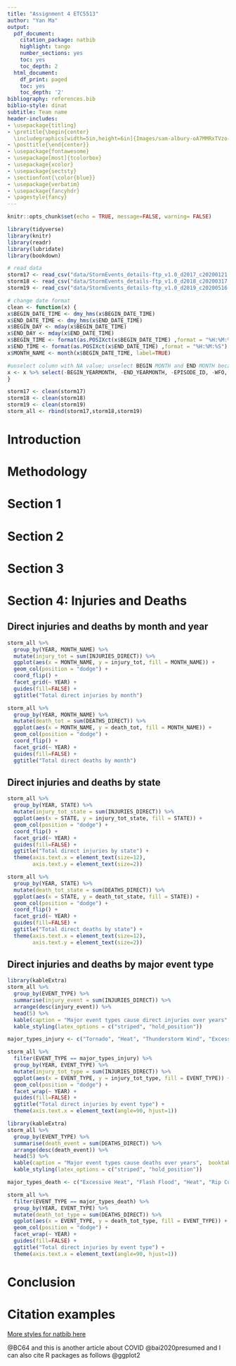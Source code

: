 ```yaml
---
title: "Assignment 4 ETC5513"
author: "Yan Ma"
output:
  pdf_document:
    citation_package: natbib
    highlight: tango
    number_sections: yes
    toc: yes
    toc_depth: 2
  html_document:
    df_print: paged
    toc: yes
    toc_depth: '2'
bibliography: references.bib 
biblio-style: dinat
subtitle: Team name
header-includes:
- \usepackage{titling}
- \pretitle{\begin{center} 
  \includegraphics[width=5in,height=6in]{Images/sam-albury-oA7MMRxTVzo-unsplash.jpg}\LARGE\\}
- \posttitle{\end{center}}
- \usepackage{fontawesome}
- \usepackage[most]{tcolorbox}
- \usepackage{xcolor}
- \usepackage{sectsty}
- \sectionfont{\color{blue}}
- \usepackage{verbatim}
- \usepackage{fancyhdr}
- \pagestyle{fancy}
---
```


```r
knitr::opts_chunk$set(echo = TRUE, message=FALSE, warning= FALSE)
```

```r
library(tidyverse)
library(knitr)
library(readr)
library(lubridate)
library(bookdown)
```

```r
# read data
storm17 <- read_csv("data/StormEvents_details-ftp_v1.0_d2017_c20200121.csv")
storm18 <- read_csv("data/StormEvents_details-ftp_v1.0_d2018_c20200317.csv")
storm19 <- read_csv("data/StormEvents_details-ftp_v1.0_d2019_c20200516.csv")

# change date format
clean <- function(x) {
x$BEGIN_DATE_TIME <- dmy_hms(x$BEGIN_DATE_TIME) 
x$END_DATE_TIME <- dmy_hms(x$END_DATE_TIME)
x$BEGIN_DAY <- mday(x$BEGIN_DATE_TIME)
x$END_DAY <- mday(x$END_DATE_TIME)
x$BEGIN_TIME <- format(as.POSIXct(x$BEGIN_DATE_TIME) ,format = "%H:%M:%S") 
x$END_TIME <- format(as.POSIXct(x$END_DATE_TIME) ,format = "%H:%M:%S") 
x$MONTH_NAME <- month(x$BEGIN_DATE_TIME, label=TRUE)

#unselect column with NA value; unselect BEGIN MONTH and END MONTH because there are already MONTH column
x <- x %>% select(-BEGIN_YEARMONTH, -END_YEARMONTH, -EPISODE_ID, -WFO, -CZ_TIMEZONE, -SOURCE, -MAGNITUDE_TYPE,-CATEGORY, -FLOOD_CAUSE,-TOR_OTHER_WFO,- TOR_OTHER_CZ_STATE, -TOR_OTHER_CZ_FIPS, - TOR_OTHER_CZ_NAME, - BEGIN_AZIMUTH, -BEGIN_LOCATION, -END_AZIMUTH, -END_LOCATION, -EPISODE_NARRATIVE, -EVENT_NARRATIVE, -DATA_SOURCE) 
}

storm17 <- clean(storm17)
storm18 <- clean(storm18)
storm19 <- clean(storm19)
storm_all <- rbind(storm17,storm18,storm19)
```

\clearpage

# Introduction

\clearpage

# Methodology

\clearpage

# Section 1


\clearpage

# Section 2


\clearpage

# Section 3


\clearpage

# Section 4: Injuries and Deaths

## Direct injuries and deaths by month and year

```r
storm_all %>% 
  group_by(YEAR, MONTH_NAME) %>% 
  mutate(injury_tot = sum(INJURIES_DIRECT)) %>% 
  ggplot(aes(x = MONTH_NAME, y = injury_tot, fill = MONTH_NAME)) + 
  geom_col(position = "dodge") + 
  coord_flip() + 
  facet_grid(~ YEAR) + 
  guides(fill=FALSE) + 
  ggtitle("Total direct injuries by month")
```

```r
storm_all %>% 
  group_by(YEAR, MONTH_NAME) %>% 
  mutate(death_tot = sum(DEATHS_DIRECT)) %>% 
  ggplot(aes(x = MONTH_NAME, y = death_tot, fill = MONTH_NAME)) + 
  geom_col(position = "dodge") + 
  coord_flip() + 
  facet_grid(~ YEAR) + 
  guides(fill=FALSE) + 
  ggtitle("Total direct deaths by month")
```

## Direct injuries and deaths by state

```r
storm_all %>% 
  group_by(YEAR, STATE) %>% 
  mutate(injury_tot_state = sum(INJURIES_DIRECT)) %>% 
  ggplot(aes(x = STATE, y = injury_tot_state, fill = STATE)) + 
  geom_col(position = "dodge") + 
  coord_flip() + 
  facet_grid(~ YEAR) + 
  guides(fill=FALSE) + 
  ggtitle("Total direct injuries by state") + 
  theme(axis.text.x = element_text(size=12), 
        axis.text.y = element_text(size=2))
```

```r
storm_all %>% 
  group_by(YEAR, STATE) %>% 
  mutate(death_tot_state = sum(DEATHS_DIRECT)) %>% 
  ggplot(aes(x = STATE, y = death_tot_state, fill = STATE)) + 
  geom_col(position = "dodge") + 
  coord_flip() + 
  facet_grid(~ YEAR) + 
  guides(fill=FALSE) + 
  ggtitle("Total direct deaths by state") + 
  theme(axis.text.x = element_text(size=12), 
        axis.text.y = element_text(size=2))
```

## Direct injuries and deaths by major event type

```r
library(kableExtra)
storm_all %>% 
  group_by(EVENT_TYPE) %>% 
  summarise(injury_event = sum(INJURIES_DIRECT)) %>% 
  arrange(desc(injury_event)) %>% 
  head(5) %>% 
  kable(caption = "Major event types cause direct injuries over years",  booktabs = T) %>% 
  kable_styling(latex_options = c("striped", "hold_position"))

major_types_injury <- c("Tornado", "Heat", "Thunderstorm Wind", "Excessive Heat", "Lightning")
```

```r
storm_all %>% 
  filter(EVENT_TYPE == major_types_injury) %>% 
  group_by(YEAR, EVENT_TYPE) %>% 
  mutate(injury_tot_type = sum(INJURIES_DIRECT)) %>% 
  ggplot(aes(x = EVENT_TYPE, y = injury_tot_type, fill = EVENT_TYPE)) + 
  geom_col(position = "dodge") + 
  facet_wrap(~ YEAR) + 
  guides(fill=FALSE) + 
  ggtitle("Total direct injuries by event type") + 
  theme(axis.text.x = element_text(angle=90, hjust=1))
```

```r
library(kableExtra)
storm_all %>% 
  group_by(EVENT_TYPE) %>% 
  summarise(death_event = sum(DEATHS_DIRECT)) %>% 
  arrange(desc(death_event)) %>% 
  head(5) %>% 
  kable(caption = "Major event types cause deaths over years",  booktabs = T) %>% 
  kable_styling(latex_options = c("striped", "hold_position"))

major_types_death <- c("Excessive Heat", "Flash Flood", "Heat", "Rip Current", "Wildfire")
```

```r
storm_all %>% 
  filter(EVENT_TYPE == major_types_death) %>% 
  group_by(YEAR, EVENT_TYPE) %>% 
  mutate(death_tot_type = sum(DEATHS_DIRECT)) %>% 
  ggplot(aes(x = EVENT_TYPE, y = death_tot_type, fill = EVENT_TYPE)) + 
  geom_col(position = "dodge") + 
  facet_wrap(~ YEAR) + 
  guides(fill=FALSE) + 
  ggtitle("Total direct injuries by event type") + 
  theme(axis.text.x = element_text(angle=90, hjust=1))
```

\clearpage

# Conclusion

\clearpage

# Citation examples

[More styles for natbib here](https://www.overleaf.com/learn/latex/Natbib_bibliography_styles)


 @BC64 and this is another article about COVID @bai2020presumed and I can also cite R packages as follows @ggplot2
